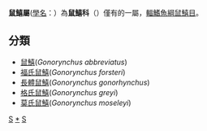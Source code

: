 {{unreferenced|time=2019-06-12T23:34:23+00:00}}
{{Automatic taxobox
| taxon = Gonorynchus
| authority = [[Giovanni_Antonio_Scopoli|Scopoli]] ex Gronow, 1777
| image = Beaked salmon.png
| image_caption = [[格氏鼠鱚|格氏鼠鱚]](''Gonorynchus greyi'')
| subdivision_ranks = [[種|種]]
| subdivision = 見内文。
}}

'''鼠鱚屬'''([[學名|學名]]：{{lang|la|''Gonorynchus''}}）為'''鼠鱚科'''（{{lang|la|Gonorynchidae}}）僅有的一屬，[[輻鰭魚綱|輻鰭魚綱]][[鼠鱚目|鼠鱚目]]。

==分類==
*[[鼠鱚|鼠鱚]](''Gonorynchus abbreviatus'')
*[[福氏鼠鱚|福氏鼠鱚]](''Gonorynchus forsteri'')
*[[長體鼠鱚|長體鼠鱚]](''Gonorynchus gonorhynchus'')
*[[格氏鼠鱚|格氏鼠鱚]](''Gonorynchus greyi'')
*[[莫氏鼠鱚|莫氏鼠鱚]](''Gonorynchus moseleyi'')
{{Taxonbar|from=Q1560139}}

[[Category:鼠鱚科|S]]
[[Category:鼠𬶮属|*]]
[[Category:1777年描述的分类群|S]]